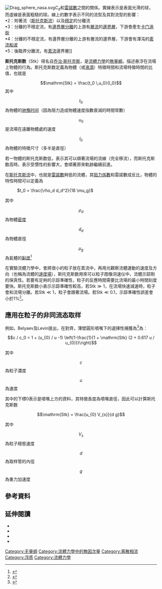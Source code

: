 {{About|有關悬浮在流場上物體的無量綱|描述脈動流頻率以及黏滯效應之間的關係的無量綱|沃默斯利數}}
[[File:Drag_sphere_nasa.svg|right]]''C''<sub>d</sub>和[[雷諾數|雷諾數]]之間的關係。實線表示是表面光滑的球，而虛線是表面粗糙的球。線上的數字表示不同的流型及其對流型的影響：<br>
•2：附著流（[[斯托克斯流|斯托克斯流]]）以及[[穩定流|穩定]]的分離流<br>
•3：分離的不穩定流，有[[邊界層分離|邊界層分離]]的上游有[[層流|層流]]的[[邊界層|邊界層]]，下游會產生[[卡门涡街|卡门涡街]]<br>
•4：分離的不穩定流，有邊界層分離的上游有層流的邊界層，下游會有渾沌的[[紊流|紊流]][[开尔文船波|船波]]<br>
•5：後臨界分離流，有[[紊流|紊流]]邊界層]]

'''斯托克斯数'''（Stk）得名自[[乔治·斯托克斯|乔治·斯托克斯]]，是[[流體力學|流體力學]]的[[无量纲量|無量綱]]，描述悬浮在流場上物體的行為。斯托克斯数定義為物體（或[[水滴|液滴]]）特徵時間和流場特徵時間的比值，也就是
:<math>\mathrm{Stk} = \frac{t_0 \,u_0}{l_0}</math>
其中
:<math>t_0</math>為物體的[[驰豫时间|驰豫时间]]（因為阻力造成物體速度指數衰減的時間常數）
:<math>u_0</math>是流場在遠離物體處的速度
:<math>l_0</math>為物體的特徵尺寸（多半是直徑）

若一物體的斯托克斯数低，表示其可以順著流場的流線（完全移流），而斯托克斯数高時，表示受慣性的影響大，會順著原來軌跡繼續前進。

在[[斯托克斯流|斯托克斯流]]中，也就是[[雷諾數|雷諾數]]夠低的流體，其[[阻力係數|阻力係數]]和雷諾數成反比，物體的特性時間可以定義為

: <math>t_0 = \frac{\rho_d d_d^2}{18 \mu_g}</math>

其中
:<math>\rho_d</math>為物體[[密度|密度]]
:<math>d_d</math>為物體直徑
:<math>\mu_g</math>為氣體的[[黏度|黏度]]<ref>{{cite book|last=Brennen|first=Christopher E.|title=Fundamentals of multiphase flow|year=2005|publisher=Cambridge Univ. Press|location=Cambridge [u.a.]|isbn=9780521848046|edition=Reprint.}}</ref>

在實驗流體力學中，{{le|粒子图像测速仪|Particle image velocimetry}}會將很小的粒子放在紊流中，再用光觀察流體運動的速度及方向（也稱為流體的[[向量場|速度場]]），斯托克斯数用來可以粒子图像测速仪中，流體示踪劑的保真性。若要有足夠的示踪準確性，粒子的反應時間需要比流場的最小時間刻度要快。斯托克斯数小表示示踪準確性較高，若<math>\mathrm{Stk} \gg 1</math>，在流場快速減速時，粒子會和流場分離。若<math>\mathrm{Stk} \ll1</math>，粒子會跟著流場。若<math>\mathrm{Stk} \ll 0.1</math>，示踪準確性誤差會小於1%<ref>{{cite book|title=Springer Handbook of Experimental Fluid Mechanics|publisher=Springer|isbn=978-3-540-25141-5|editor=Cameron Tropea, Alexander Yarin, John Foss}}</ref>。

== 應用在粒子的非同流态取样 ==
例如，Belyaev及Levin提出，在對齊，薄壁圓形噴嘴下的選擇性捕獲為<ref>{{Cite journal | last1 = Belyaev | first1 = SP | last2 = Levin | first2 = LM | title = Techniques for collection of representative aerosol samples| journal = Aerosol Science | volume = 5 | pages = 325–338 | publisher = Pergammon Press | year = 1974 | doi = 10.1016/0021-8502(74)90130-X }}</ref>為：

:<math>c / c_0 = 1 + (u_{0} / u -1) \left(1-\frac{1}{1 + \mathrm{Stk} (2 + 0.617 u / u_{0})}\right)</math>

其中
:<math>c</math>為粒子濃度
:<math>u</math>為速度

其中的下標0表示是噴嘴上方的資料，其特徵長度為噴嘴直徑，因此可以計算斯托克斯数

:<math>\mathrm{Stk} = \frac{u_{0} V_{s}}{d g}</math>

其中
:<math>V_{s}</math>為粒子穩態速度
:<math>d</math>為取样管的內徑
:<math>g</math>為重力加速度

==參考資料==
{{reflist}}

==延伸閱讀==
* {{cite book |author=Fuchs, N. A. |title=The mechanics of aerosols |publisher=Dover Publications |location=New York |year=1989 |pages= |isbn=0-486-66055-9 |oclc= |doi=}}
* {{cite book |author=Hinds, William C. |title=Aerosol technology: properties, behavior, and measurement of airborne particles |publisher=Wiley |location=New York |year=1999 |pages= |isbn=0-471-19410-7 |oclc= |doi=}}
* {{Cite journal
  | last1 = Snyder
  | first1 = WH
  | last2 = Lumley
  | first2 = JL
  | title = Some Measurements of Particle Velocity Autocorrelation Functions in a Turbulent Flow
  | journal = Journal of Fluid Mechanics
  | volume = 48
  | pages = 41–71
  | publisher = Cambridge Univ Press
  | year = 1971
  | doi = 10.1017/S0022112071001460 |bibcode = 1971JFM....48...41S }}
* {{cite journal
  | journal = New Journal of Physics
  | volume = 6
  | year = 2004
  | issue = 119
  | doi = 10.1088/1367-2630/6/1/119
  | title = Reynolds number scaling of particle clustering in turbulent aerosols
  | first1 = LR 
  | last1 = Collins
  | first2 = A
  | last2 = Keswani 
|bibcode = 2004NJPh....6..119C }}

{{NonDimFluMech}}

[[Category:无量纲|Category:无量纲]]
[[Category:流體力學中的無因次量|Category:流體力學中的無因次量]]
[[Category:离散相流|Category:离散相流]]
[[Category:浮质|Category:浮质]]
[[Category:流體力學|Category:流體力學]]